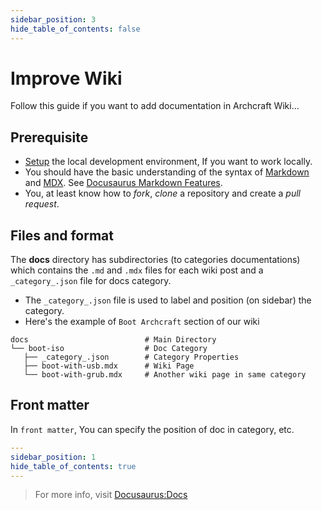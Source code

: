 ```yaml
---
sidebar_position: 3
hide_table_of_contents: false
---
```


# Improve Wiki

Follow this guide if you want to add documentation in Archcraft Wiki...

## Prerequisite

- [Setup](setup-env.mdx) the local development environment, If you want to work locally. 
- You should have the basic understanding of the syntax of [Markdown](https://www.markdownguide.org/cheat-sheet) and [MDX](https://mdxjs.com). See [Docusaurus Markdown Features](https://docusaurus.io/docs/markdown-features).
- You, at least know how to *fork*, *clone* a repository and create a *pull request*.

## Files and format

The **docs** directory has subdirectories (to categories documentations) which contains
the `.md` and `.mdx` files for each wiki post and a `_category_.json` file for docs category.

- The `_category_.json` file is used to label and position (on sidebar) the category.
- Here's the example of `Boot Archcraft` section of our wiki
```
docs                          # Main Directory
└── boot-iso                  # Doc Category
   ├── _category_.json        # Category Properties
   ├── boot-with-usb.mdx      # Wiki Page
   └── boot-with-grub.mdx     # Another wiki page in same category
```

## Front matter

In `front matter`, You can specify the position of doc in category, etc.
```yml {2}
---
sidebar_position: 1
hide_table_of_contents: true
---
```

> For more info, visit [Docusaurus:Docs](https://docusaurus.io/docs/docs-introduction)

